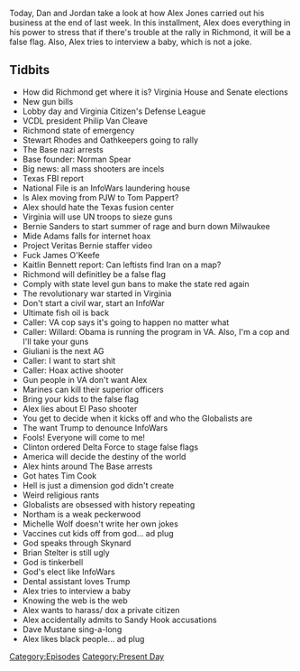 {{Episode
    | title             = January 15-17, 2020
    | caption           = [https://knowledgefight.libsyn.com/knowledge-fight-january-15-17-2020 Listen to this episode on Libsyn]
    | episodeNumber     = 389
    | length            = 03:00:11
    | airDate           = January 20, 2020
    | coverageStartDate = January 15, 2020
    | coverageEndDate   = January 17, 2020
    | episodeType       = [[:Category:Present Day|Present Day]]
    | appearance        = [[Philip Van Cleave]], [[Stewart Rhodes]], [[Norman Spear]], [[Tom Pappert]], [[Bernie Sanders]], [[Mike Adams]], [[James O'Keefe]], [[Kaitlin Bennett]], [[Rudy Giulianni]], [[Tim Cook]], [[Ralph Northam]], [[Michelle Wolf]], [[Brian Stelter]], [[Dave Mustane]]
    | oocDrop           = Put I am awake on my tombstone
    | previousEpisode   = [[388: January 12-13, 2020]]
    | nextEpisode       = [[390: Grab Bag Minisode]]
}}

{{Stub}}

Today, Dan and Jordan take a look at how Alex Jones carried out his business at the end of last week. In this installment, Alex does everything in his power to stress that if there's trouble at the rally in Richmond, it will be a false flag. Also, Alex tries to interview a baby, which is not a joke.

==Tidbits==

*How did Richmond get where it is? Virginia House and Senate elections
*New gun bills
*Lobby day and Virginia Citizen's Defense League
*VCDL president Philip Van Cleave
*Richmond state of emergency
*Stewart Rhodes and Oathkeepers going to rally
*The Base nazi arrests
*Base founder: Norman Spear
*Big news: all mass shooters are incels
*Texas FBI report
*National File is an InfoWars laundering house
*Is Alex moving from PJW to Tom Pappert?
*Alex should hate the Texas fusion center
*Virginia will use UN troops to sieze guns
*Bernie Sanders to start summer of rage and burn down Milwaukee
*Mide Adams falls for internet hoax
*Project Veritas Bernie staffer video
*Fuck James O'Keefe
*Kaitlin Bennett report: Can leftists find Iran on a map?
*Richmond will definitley be a false flag
*Comply with state level gun bans to make the state red again
*The revolutionary war started in Virginia
*Don't start a civil war, start an InfoWar
*Ultimate fish oil is back
*Caller: VA cop says it's going to happen no matter what
*Caller: Willard: Obama is running the program in VA. Also, I'm a cop and I'll take your guns
*Giuliani is the next AG
*Caller: I want to start shit
*Caller: Hoax active shooter
*Gun people in VA don't want Alex
*Marines can kill their superior officers
*Bring your kids to the false flag
*Alex lies about El Paso shooter
*You get to decide when it kicks off and who the Globalists are
*The want Trump to denounce InfoWars
*Fools! Everyone will come to me!
*Clinton ordered Delta Force to stage false flags
*America will decide the destiny of the world
*Alex hints around The Base arrests
*Got hates Tim Cook
*Hell is just a dimension god didn't create
*Weird religious rants
*Globalists are obsessed with history repeating
*Northam is a weak peckerwood
*Michelle Wolf doesn't write her own jokes
*Vaccines cut kids off from god... ad plug
*God speaks through Skynard
*Brian Stelter is still ugly
*God is tinkerbell
*God's elect like InfoWars
*Dental assistant loves Trump
*Alex tries to interview a baby
*Knowing the web is the web
*Alex wants to harass/ dox a private citizen
*Alex accidentally admits to Sandy Hook accusations
*Dave Mustane sing-a-long
*Alex likes black people... ad plug

[[Category:Episodes]]
[[Category:Present Day]]